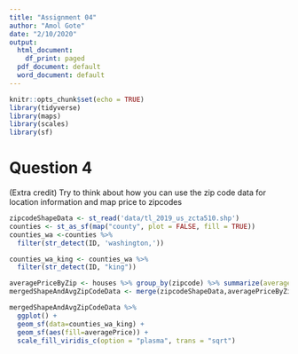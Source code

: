```yaml
---
title: "Assignment 04"
author: "Amol Gote"
date: "2/10/2020"
output:
  html_document:
    df_print: paged
  pdf_document: default
  word_document: default
---
```


```r
knitr::opts_chunk$set(echo = TRUE)
library(tidyverse)
library(maps)
library(scales)
library(sf)
```

# Question 4
(Extra credit) Try to think about how you can use the zip code data for location information and map price to zipcodes
```r
zipcodeShapeData <- st_read('data/tl_2019_us_zcta510.shp')
counties <- st_as_sf(map("county", plot = FALSE, fill = TRUE))
counties_wa <-counties %>% 
  filter(str_detect(ID, 'washington,'))

counties_wa_king <- counties_wa %>% 
  filter(str_detect(ID, "king"))

averagePriceByZip <- houses %>% group_by(zipcode) %>% summarize(averagePrice = mean(price, na.rm = TRUE))
mergedShapeAndAvgZipCodeData <- merge(zipcodeShapeData,averagePriceByZip,by.x=c("ZCTA5CE10"),by.y=c("zipcode"))
```
```r
mergedShapeAndAvgZipCodeData %>%
  ggplot() + 
  geom_sf(data=counties_wa_king) + 
  geom_sf(aes(fill=averagePrice)) + 
  scale_fill_viridis_c(option = "plasma", trans = "sqrt") 
```

